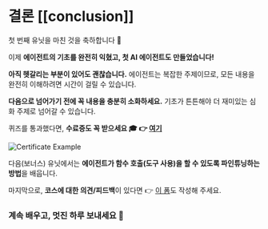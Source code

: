# 결론 [[conclusion]]

첫 번째 유닛을 마친 것을 축하합니다 🥳

이제 **에이전트의 기초를 완전히 익혔고, 첫 AI 에이전트도 만들었습니다!**

**아직 헷갈리는 부분이 있어도 괜찮습니다.** 에이전트는 복잡한 주제이므로, 모든 내용을 완전히 이해하려면 시간이 걸릴 수 있습니다.

**다음으로 넘어가기 전에 꼭 내용을 충분히 소화하세요.** 기초가 튼튼해야 더 재미있는 심화 주제로 넘어갈 수 있습니다.

퀴즈를 통과했다면, **수료증도 꼭 받으세요 🎓 👉 [여기](https://huggingface.co/spaces/agents-course/unit1-certification-app)**

<img src="https://huggingface.co/datasets/agents-course/course-images/resolve/main/en/unit1/certificate-example.jpg" alt="Certificate Example"/>

다음(보너스) 유닛에서는 **에이전트가 함수 호출(도구 사용)을 할 수 있도록 파인튜닝하는 방법**을 배웁니다.

마지막으로, **코스에 대한 의견/피드백**이 있다면 👉 [이 폼](https://docs.google.com/forms/d/e/1FAIpQLSe9VaONn0eglax0uTwi29rIn4tM7H2sYmmybmG5jJNlE5v0xA/viewform?usp=dialog)도 작성해 주세요.

### 계속 배우고, 멋진 하루 보내세요 🤗 
